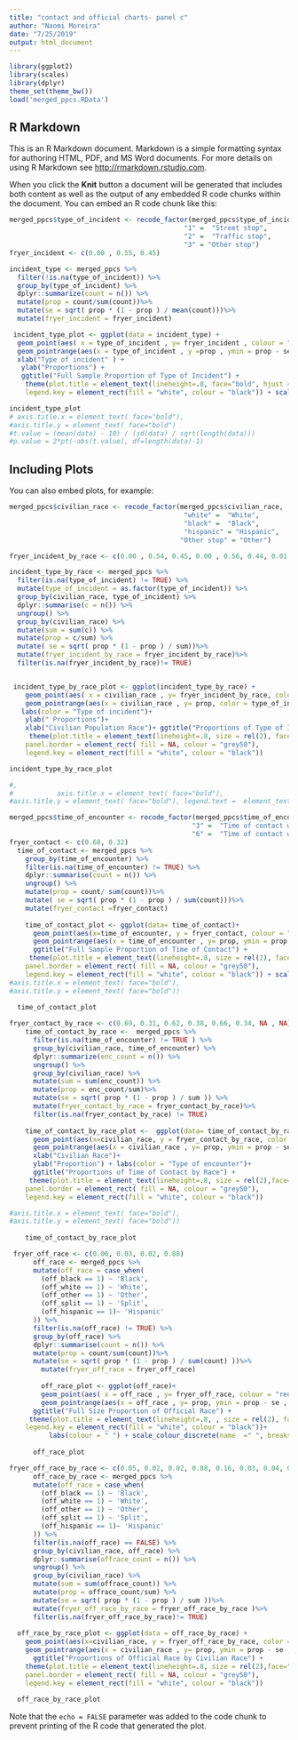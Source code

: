 ```yaml
---
title: "contact and official charts- panel c"
author: "Naomi Moreira"
date: "7/25/2019"
output: html_document
---
```


```r

library(ggplot2)
library(scales)
library(dplyr)
theme_set(theme_bw())
load('merged_ppcs.RData')
```

## R Markdown

This is an R Markdown document. Markdown is a simple formatting syntax for authoring HTML, PDF, and MS Word documents. For more details on using R Markdown see <http://rmarkdown.rstudio.com>.

When you click the **Knit** button a document will be generated that includes both content as well as the output of any embedded R code chunks within the document. You can embed an R code chunk like this:

```r
merged_ppcs$type_of_incident <- recode_factor(merged_ppcs$type_of_incident,
                                            "1" =  "Street stop",
                                            "2" =  "Traffic stop",
                                            "3" = "Other stop")
fryer_incident <- c(0.00 , 0.55, 0.45)

incident_type <- merged_ppcs %>%
  filter(!is.na(type_of_incident)) %>%
  group_by(type_of_incident) %>%
  dplyr::summarize(count = n()) %>%
  mutate(prop = count/sum(count))%>%
  mutate(se = sqrt( prop * (1 - prop ) / mean(count)))%>%
  mutate(fryer_incident = fryer_incident)

 incident_type_plot <- ggplot(data = incident_type) + 
  geom_point(aes( x = type_of_incident , y= fryer_incident , colour = "red"),  shape = 4 , size = 4)+
  geom_pointrange(aes(x = type_of_incident , y =prop , ymin = prop - se , ymax = prop + se , ), position = position_dodge(0.1),shape = 16)+
  xlab("Type of incident" ) +
   ylab("Proportions") + 
   ggtitle("Full Sample Proportion of Type of Incident") + 
    theme(plot.title = element_text(lineheight=.8, face="bold", hjust = 0.5, size = rel(2)), panel.border = element_rect( fill = NA, colour = "grey50"),
    legend.key = element_rect(fill = "white", colour = "black")) + scale_colour_discrete(name  =" ", breaks=c("red"), labels = c("Fryer's Results"))

incident_type_plot
# axis.title.x = element_text( face="bold"),
#axis.title.y = element_text( face="bold")
#t.value = (mean(data) - 10) / (sd(data) / sqrt(length(data))) 
#p.value = 2*pt(-abs(t.value), df=length(data)-1)
```

## Including Plots

You can also embed plots, for example:

```r
merged_ppcs$civilian_race <- recode_factor(merged_ppcs$civilian_race,
                                            "white" =  "White",
                                            "black" =  "Black",
                                            "hispanic" = "Hispanic",
                                           "Other stop" = "Other")

fryer_incident_by_race <- c(0.00 , 0.54, 0.45, 0.00 , 0.56, 0.44, 0.01 , 0.57, 0.42, NA, NA, NA)

incident_type_by_race <- merged_ppcs %>%
  filter(is.na(type_of_incident) != TRUE) %>%
  mutate(type_of_incident = as.factor(type_of_incident)) %>%
  group_by(civilian_race, type_of_incident) %>%
  dplyr::summarise(c = n()) %>%
  ungroup() %>%
  group_by(civilian_race) %>%
  mutate(sum = sum(c)) %>%
  mutate(prop = c/sum) %>%
  mutate( se = sqrt( prop * (1 - prop ) / sum))%>%
  mutate(fryer_incident_by_race = fryer_incident_by_race)%>%
  filter(is.na(fryer_incident_by_race)!= TRUE)


 incident_type_by_race_plot <- ggplot(incident_type_by_race) +
    geom_point(aes( x = civilian_race , y= fryer_incident_by_race, color = type_of_incident ), shape = 4 , size = 4,  position = position_dodge(0.4))+
    geom_pointrange(aes(x = civilian_race , y= prop, color = type_of_incident, ymin = prop - se , ymax = prop + se ), position = position_dodge(0.4)) +
   labs(color = "Type of incident")+
    ylab(" Proportions")+
    xlab("Civilian Population Race")+ ggtitle("Proportions of Type of Incident by Race") + 
     theme(plot.title = element_text(lineheight=.8, size = rel(2), face="bold", hjust = 0.5),
    panel.border = element_rect( fill = NA, colour = "grey50"),
    legend.key = element_rect(fill = "white", colour = "black")) 

incident_type_by_race_plot

#,
#           axis.title.x = element_text( face="bold"),
#axis.title.y = element_text( face="bold"), legend.text =  element_text( face="bold")
```


```r
merged_ppcs$time_of_encounter <- recode_factor(merged_ppcs$time_of_encounter ,
                                              "3" =  "Time of contact was Day",
                                              "6" =  "Time of contact was Night")  
fryer_contact <- c(0.68, 0.32)
  time_of_contact <- merged_ppcs %>%
    group_by(time_of_encounter) %>%
    filter(is.na(time_of_encounter) != TRUE) %>%
    dplyr::summarise(count = n()) %>%
    ungroup() %>%
    mutate(prop = count/ sum(count))%>%
    mutate( se = sqrt( prop * (1 - prop ) / sum(count)))%>%
    mutate(fryer_contact =fryer_contact)
  
    time_of_contact_plot <- ggplot(data= time_of_contact)+
      geom_point(aes(x=time_of_encounter, y = fryer_contact, colour = "red"), shape = 4 , size = 4,  position = position_dodge(0.4))+
      geom_pointrange(aes(x = time_of_encounter , y= prop, ymin = prop - se , ymax = prop + se ), position = position_dodge(0.4)) + xlab("Time of contact") + ylab("Proportion") +
      ggtitle("Full Sample Proportion of Time of Contact") + 
     theme(plot.title = element_text(lineheight=.8, size = rel(2), face="bold", hjust = 0.5),
    panel.border = element_rect( fill = NA, colour = "grey50"),
    legend.key = element_rect(fill = "white", colour = "black")) + scale_colour_discrete(name  =" ", breaks=c("red"), labels = c("Fryer's Results"))
#axis.title.x = element_text( face="bold"),
#axis.title.y = element_text( face="bold"))
  
  time_of_contact_plot 
```

```r
fryer_contact_by_race <- c(0.69, 0.31, 0.62, 0.38, 0.66, 0.34, NA , NA)
    time_of_contact_by_race <-  merged_ppcs %>%
      filter(is.na(time_of_encounter) != TRUE ) %>%
      group_by(civilian_race, time_of_encounter) %>%
      dplyr::summarize(enc_count = n()) %>% 
      ungroup() %>%
      group_by(civilian_race) %>%
      mutate(sum = sum(enc_count)) %>%
      mutate(prop = enc_count/sum)%>%
      mutate(se = sqrt( prop * (1 - prop ) / sum )) %>%
      mutate(fryer_contact_by_race = fryer_contact_by_race)%>%
      filter(is.na(fryer_contact_by_race) != TRUE)
    
    time_of_contact_by_race_plot <-  ggplot(data= time_of_contact_by_race)+
      geom_point(aes(x=civilian_race, y = fryer_contact_by_race, color = time_of_encounter), shape = 4 , size = 4,  position = position_dodge(0.1))+
      geom_pointrange(aes(x = civilian_race , y= prop, ymin = prop - se , ymax = prop + se,  color = time_of_encounter ), position = position_dodge(0.1))+
      xlab("Civilian Race")+
      ylab("Proportion") + labs(color = "Type of encounter")+
      ggtitle("Proportions of Time of Contact by Race") + 
     theme(plot.title = element_text(lineheight=.8, size = rel(2),face="bold", hjust = 0.5),
    panel.border = element_rect( fill = NA, colour = "grey50"),
    legend.key = element_rect(fill = "white", colour = "black"))

#axis.title.x = element_text( face="bold"),
#axis.title.y = element_text( face="bold"))
    
    time_of_contact_by_race_plot 
```


```r
 fryer_off_race <- c(0.06, 0.03, 0.02, 0.88)
      off_race <- merged_ppcs %>%
      mutate(off_race = case_when(
        (off_black == 1) ~ 'Black',
        (off_white == 1) ~ 'White',
        (off_other == 1) ~ 'Other',
        (off_split == 1) ~ 'Split',
        (off_hispanic == 1)~ 'Hispanic'
      )) %>%
      filter(is.na(off_race) != TRUE) %>%
      group_by(off_race) %>%
      dplyr::summarise(count = n()) %>%
      mutate(prop = count/sum(count))%>%
      mutate(se = sqrt( prop * (1 - prop ) / sum(count) ))%>%
        mutate(fryer_off_race = fryer_off_race) 
      
        off_race_plot <- ggplot(off_race)+
        geom_point(aes( x = off_race , y= fryer_off_race, colour = "red"), shape = 4 , size = 4)+
        geom_pointrange(aes(x = off_race , y= prop, ymin = prop - se , ymax = prop  ),shape = 16, position = position_dodge(0.4))+ xlab("Official Race") + ylab("Proportion")+
      ggtitle("Full Size Proportion of Official Race") + 
     theme(plot.title = element_text(lineheight=.8, , size = rel(2), face="bold", hjust = 0.5),panel.border = element_rect( fill = NA, colour = "grey50"),
    legend.key = element_rect(fill = "white", colour = "black"))+
          labs(colour = " ") + scale_colour_discrete(name  =" ", breaks=c("red"), labels = c("Fryer's Results"))
      
      off_race_plot 
```


```r
fryer_off_race_by_race <- c(0.05, 0.02, 0.02, 0.88, 0.16, 0.03, 0.04, 0.76,0.05, 0.07,0.02, 0.84, NA, NA, NA, NA)
      off_race_by_race <- merged_ppcs %>%
      mutate(off_race = case_when(
        (off_black == 1) ~ 'Black',
        (off_white == 1) ~ 'White',
        (off_other == 1) ~ 'Other',
        (off_split == 1) ~ 'Split',
        (off_hispanic == 1)~ 'Hispanic'
      )) %>%
      filter(is.na(off_race) == FALSE) %>%
      group_by(civilian_race, off_race) %>%
      dplyr::summarise(offrace_count = n()) %>%
      ungroup() %>%
      group_by(civilian_race) %>%
      mutate(sum = sum(offrace_count)) %>%
      mutate(prop = offrace_count/sum) %>%
      mutate(se = sqrt( prop * (1 - prop ) / sum ))%>%
      mutate(fryer_off_race_by_race = fryer_off_race_by_race )%>%
      filter(is.na(fryer_off_race_by_race)!= TRUE)
      
  off_race_by_race_plot <- ggplot(data = off_race_by_race) +
    geom_point(aes(x=civilian_race, y = fryer_off_race_by_race, color = off_race), shape = 4 , size = 4,  position = position_dodge(0.5))+
    geom_pointrange(aes(x = civilian_race , y= prop, ymin = prop - se , ymax = prop + se,  color = off_race ), position = position_dodge(0.5)) + xlab("Civilian Race") + ylab("Proportion") + labs(color = "Official Race")+
      ggtitle("Proportions of Official Race by Civilian Race") + 
    theme(plot.title = element_text(lineheight=.8, size = rel(2),face="bold", hjust = 0.5),
    panel.border = element_rect( fill = NA, colour = "grey50"),
    legend.key = element_rect(fill = "white", colour = "black"))
  
  off_race_by_race_plot 
```

Note that the `echo = FALSE` parameter was added to the code chunk to prevent printing of the R code that generated the plot.
